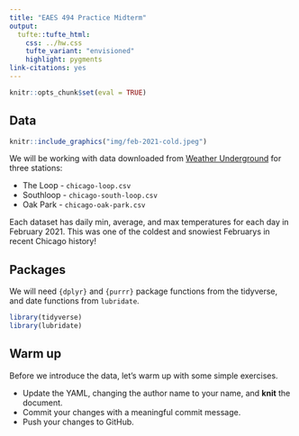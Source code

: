 ```yaml
---
title: "EAES 494 Practice Midterm"
output: 
  tufte::tufte_html:
    css: ../hw.css
    tufte_variant: "envisioned"
    highlight: pygments
link-citations: yes
---
```


```r
knitr::opts_chunk$set(eval = TRUE)
```

## Data

```r
knitr::include_graphics("img/feb-2021-cold.jpeg")
```

We will be working with data downloaded from [Weather Underground](https://www.wunderground.com/) for three stations:

-   The Loop - `chicago-loop.csv`
-   Southloop - `chicago-south-loop.csv`
-   Oak Park - `chicago-oak-park.csv`

Each dataset has daily min, average, and max temperatures for each day in February 2021.
This was one of the coldest and snowiest Februarys in recent Chicago history!

## Packages

We will need `{dplyr}` and `{purrr}` package functions from the tidyverse, and date functions from `lubridate`.

```r
library(tidyverse)
library(lubridate)
```

## Warm up

Before we introduce the data, let's warm up with some simple exercises.

-   Update the YAML, changing the author name to your name, and **knit** the document.
-   Commit your changes with a meaningful commit message.
-   Push your changes to GitHub.

